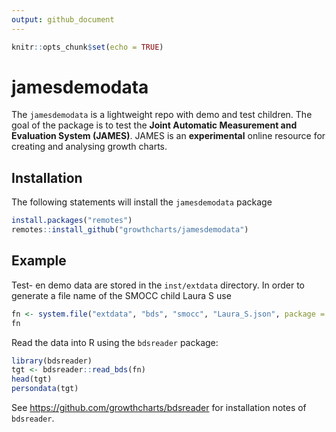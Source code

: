 ```yaml
---
output: github_document
---
```


<!-- README.md is generated from README.Rmd. Please edit that file -->


```r
knitr::opts_chunk$set(echo = TRUE)
```

# jamesdemodata

The `jamesdemodata` is a lightweight repo with demo and test children. The goal 
of the package is to test the 
**Joint Automatic Measurement and Evaluation System (JAMES)**.
JAMES is an **experimental** online resource for creating and analysing
growth charts.

## Installation

The following statements will install the `jamesdemodata` package

```r
install.packages("remotes")
remotes::install_github("growthcharts/jamesdemodata")
```

## Example

Test- en demo data are stored in the `inst/extdata` directory. In order to generate a file name of the SMOCC child Laura S use 

```r
fn <- system.file("extdata", "bds", "smocc", "Laura_S.json", package = "jamesdemodata")
fn
```

Read the data into R using the `bdsreader` package:

```r
library(bdsreader)
tgt <- bdsreader::read_bds(fn)
head(tgt)
persondata(tgt)
```

See <https://github.com/growthcharts/bdsreader> for installation notes of `bdsreader`.

